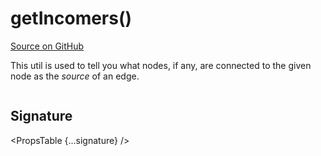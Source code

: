 
# getIncomers()

[Source on GitHub](https://github.com/wbkd/react-flow/blob/f919cb152dd5a92ec3b4d7e4568ffe099bc2af39/packages/react/src/utils/general.ts#L16)

This util is used to tell you what nodes, if any, are connected to the given node
as the _source_ of an edge.

```ts

```

## Signature

<PropsTable {...signature} />

